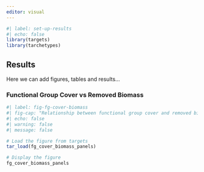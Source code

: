 ```yaml
---
editor: visual
---
```


```r
#| label: set-up-results
#| echo: false
library(targets)
library(tarchetypes)

```

## Results

Here we can add figures, tables and results...

### Functional Group Cover vs Removed Biomass

```r
#| label: fig-fg-cover-biomass
#| fig-cap: "Relationship between functional group cover and removed biomass. Left panel shows graminoid cover vs removed biomass for plots where graminoids were removed. Right panel shows forb cover vs removed biomass for plots where forbs were removed. Regression lines with 95% confidence intervals are shown."
#| echo: false
#| warning: false
#| message: false

# Load the figure from targets
tar_load(fg_cover_biomass_panels)

# Display the figure
fg_cover_biomass_panels
```